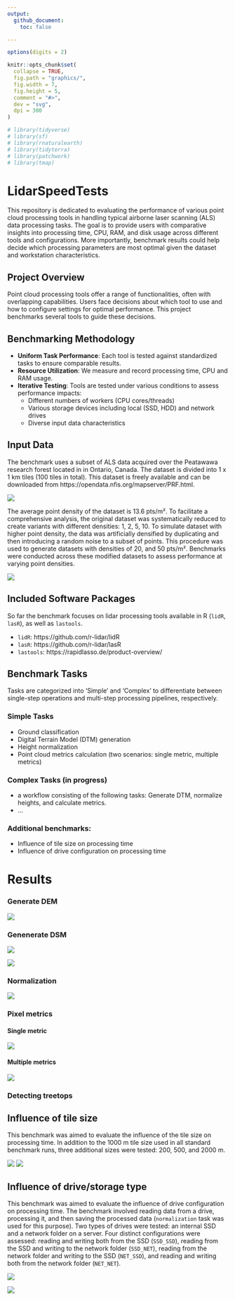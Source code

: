```yaml
---
output: 
  github_document:
    toc: false

---
```

  
  <!-- README.md is generated from README.Rmd. Please edit that file -->
  
```r
options(digits = 2)

knitr::opts_chunk$set(
  collapse = TRUE,
  fig.path = "graphics/",
  fig.width = 7,
  fig.height = 5,
  comment = "#>",
  dev = "svg",
  dpi = 300
)

# library(tidyverse)
# library(sf)
# library(rnaturalearth)
# library(tidyterra)
# library(patchwork)
# library(tmap)

```
  
# LidarSpeedTests

```{=gfm}
> [!IMPORTANT]  
> This is an ongoing work and the results may contain errors.
```

This repository is dedicated to evaluating the performance of various point cloud processing tools in handling typical airborne laser scanning (ALS) data processing tasks. The goal is to provide users with comparative insights into processing time, CPU, RAM, and disk usage across different tools and configurations. More importantly, benchmark results could help decide which processing parameters are most optimal given the dataset and workstation characteristics. 


## Project Overview

Point cloud processing tools offer a range of functionalities, often with overlapping capabilities. Users face decisions about which tool to use and how to configure settings for optimal performance. This project benchmarks several tools to guide these decisions.

## Benchmarking Methodology

- **Uniform Task Performance**: Each tool is tested against standardized tasks to ensure comparable results.
- **Resource Utilization**: We measure and record processing time, CPU and RAM usage. 
- **Iterative Testing**: Tools are tested under various conditions to assess performance impacts:
  - Different numbers of workers (CPU cores/threads)
  - Various storage devices including local (SSD, HDD) and network drives
  - Diverse input data characteristics

## Input Data

The benchmark uses a subset of ALS data acquired over the Peatawawa research forest located in in Ontario, Canada. The dataset is divided into 1 x 1 km tiles (100 tiles in total). This dataset is freely available and can be downloaded from https://opendata.nfis.org/mapserver/PRF.html.

![](graphics/data.png)

The average point density of the dataset is 13.6 pts/m². To facilitate a comprehensive analysis, the original dataset was systematically reduced to create variants with different densities: 1, 2, 5, 10. To simulate dataset with higher point density, the data was artificially densified by duplicating and then introducing a random noise to a subset of points. This procedure was used to generate datasets with densities of 20, and 50 pts/m². Benchmarks were conducted across these modified datasets to assess performance at varying point densities.

![](graphics/data_density_crossections.png)


## Included Software Packages

So far the benchmark focuses on lidar processing tools available in R (`lidR`, `lasR`), as well as `lastools`.

- `lidR`: https://github.com/r-lidar/lidR 
- `lasR`: https://github.com/r-lidar/lasR
- `lastools`: https://rapidlasso.de/product-overview/

## Benchmark Tasks

Tasks are categorized into 'Simple' and 'Complex' to differentiate between single-step operations and multi-step processing pipelines, respectively.

### Simple Tasks
- Ground classification
- Digital Terrain Model (DTM) generation
- Height normalization
- Point cloud metrics calculation (two scenarios: single metric, multiple metrics)


### Complex Tasks (in progress)
- a workflow consisting of the following tasks: Generate DTM, normalize heights, and calculate metrics.
- ...

### Additional benchmarks:
- Influence of tile size on processing time
- Influence of drive configuration on processing time


# Results


### Generate DEM

![](graphics/result_generate_DEM_W-VIC-A127816_lidR_4.1.1_lasR_0.7.1_lastools_240402.svg)


### Genenerate DSM 

![](graphics/result_generate_DSM1_W-VIC-A127816_lidR_4.1.1_lasR_0.7.1_lastools_240402.svg)


![](graphics/result_generate_DSM2_W-VIC-A127816_lidR_4.1.1_lasR_0.7.1_lastools_240402.svg)


### Normalization 


![](graphics/result_normalization_W-VIC-A127816_lidR_4.1.1_lasR_0.7.1_lastools_240402.svg)


### Pixel metrics

#### Single metric


![](graphics/result_pixel_metrics_1a_W-VIC-A127816_lidR_4.1.1_lasR_0.7.1_lastools_240402.svg)

#### Multiple metrics


![](graphics/result_pixel_metrics_2_W-VIC-A127816_lidR_4.1.1_lasR_0.7.2_lastools_240402.svg)



### Detecting treetops

```{=gfm}
> [!NOTE]  
> Work in progress
```




## Influence of tile size

This benchmark was aimed to evaluate the influence of the tile size on processing time. In addition to the 1000 m tile size used in all standard benchmark runs, three additional sizes were tested: 200, 500, and 2000 m. 


![](graphics/byTileSize.png)
![](graphics/byTileSizeRel.png)

## Influence of drive/storage type

This benchmark was aimed to evaluate the influence of drive configuration on processing time. The benchmark involved reading data from a drive, processing it, and then saving the processed data (`normalization` task was used for this purpose). Two types of drives were tested: an internal SSD and a network folder on a server. Four distinct configurations were assessed: reading and writing both from the SSD (`SSD_SSD`), reading from the SSD and writing to the network folder (`SSD_NET`), reading from the network folder and writing to the SSD (`NET_SSD`), and reading and writing both from the network folder (`NET_NET`). 


![](graphics/byDrives.png)


![](graphics/byDrivesRel.png)
